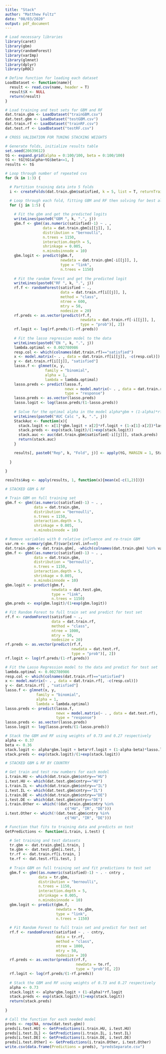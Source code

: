 ```yaml
---
title: "Stack"
author: "Matthew Fultz"
date: "08/03/2020"
output: pdf_document
---
```


```r
# Load necessary libraries
library(caret)
library(gbm)
library(randomForest)
library(varImp)
library(glmnet)
library(dplyr)
library(pROC)

# Define function for loading each dataset
LoadDataset <- function(name){
  result <- read.csv(name, header = T)
  result$X <- NULL
  return(result)
}

# Load training and test sets for GBM and RF
dat.train.gbm <- LoadDataset("trainGBM.csv")
dat.test.gbm <- LoadDataset("testGBM.csv")
dat.train.rf <- LoadDataset("trainRF.csv")
dat.test.rf <- LoadDataset("testRF.csv")

```


```r
# CROSS VALIDATION FOR TUNING STACKING WEIGHTS

# Generate folds, initialize results table
set.seed(20639612)
tG <- expand.grid(alpha = 0:100/100, beta = 0:100/100)
tG <- tG[tG$alpha+tG$beta<=1, ]
results <- tG

# Loop through number of repeated cvs
for (k in 1:3) {

  # Partition training data into 5 folds
  i <- createFolds(dat.train.gbm$satisfied, k = 5, list = T, returnTrain = T)

  # Loop through each fold, fitting GBM and RF then solving for best alpha
  for (j in 1:5) {
    
    # Fit the gbm and get the predicted logits
    writeLines(paste0("GBM ", k, ".", j))
    gbm.f <- gbm((as.numeric(satisfied)-1) ~ . ,
                 data = dat.train.gbm[i[[j]], ],
                 distribution = "bernoulli",
                 n.trees = 1150,
                 interaction.depth = 5,
                 shrinkage = 0.005,
                 n.minobsinnode = 10)
    gbm.logit <- predict(gbm.f, 
                         newdata = dat.train.gbm[-i[[j]], ], 
                         type = "link", 
                         n.trees = 1150)
    
    # Fit the random forest and get the predicted logit
    writeLines(paste0("RF ", k, ".", j))
    rf.f <- randomForest(satisfied ~ ., 
                         data = dat.train.rf[i[[j]], ],
                         method = "class",
                         ntree = 600,
                         mtry = 50,
                         nodesize = 20)
    rf.preds <- as.vector(predict(rf.f,
                                  newdata = dat.train.rf[-i[[j]], ],
                                  type = "prob")[, 2])
    rf.logit <- log(rf.preds/(1-rf.preds))
    
    # Fit the lasso regression model to the data
    writeLines(paste0("EN ", k, ".", j))
    lambda.optimal <- 0.002780986
    resp.col <- which(colnames(dat.train.rf)=="satisfied")
    x <- model.matrix(~ . , data = dat.train.rf[i[[j]], -c(resp.col)])
    y <- dat.train.rf[i[[j]], "satisfied"]
    lasso.f <- glmnet(x, y,
                  family = "binomial",
                  alpha = 1,
                  lambda = lambda.optimal)
    lasso.preds <- predict(lasso.f, 
                           newx = model.matrix(~ . , data = dat.train.rf[-i[[j]], -c(resp.col)]), 
                           type = "response")
    lasso.preds <- as.vector(lasso.preds)
    lasso.logit <- log(lasso.preds/(1-lasso.preds))
    
    # Solve for the optimal alpha in the model alpha*gbm + (1-alpha)*rf
    writeLines(paste0("AUC Calc ", k, ".", j))
    StackAuc <- function(x){
      stack.logit <- x[1]*gbm.logit + x[2]*rf.logit + (1-x[1]-x[2])*lasso.logit
      stack.preds <- exp(stack.logit)/(1+exp(stack.logit))
      stack.auc <- auc(dat.train.gbm$satisfied[-i[[j]]], stack.preds)
      return(stack.auc)
    }

    results[, paste0("Rep", k, "Fold", j)] <- apply(tG, MARGIN = 1, StackAuc)
    
  }
  
}

results$Avg <- apply(results, 1, function(x){mean(x[-c(1,2)])})
```


```r
# STACKED GBM & RF

# Train GBM on full training set
gbm.f <- gbm((as.numeric(satisfied)-1) ~ . ,
             data = dat.train.gbm,
             distribution = "bernoulli",
             n.trees = 1150,
             interaction.depth = 5,
             shrinkage = 0.005,
             n.minobsinnode = 10)

# Remove variables with 0 relative influence and re-train GBM
var.rm <- summary(gbm.f)$var[x$rel.inf==0]
dat.train.gbm <- dat.train.gbm[, -which(colnames(dat.train.gbm) %in% var.rm)]
gbm.f <- gbm((as.numeric(satisfied)-1) ~ . ,
             data = dat.train.gbm,
             distribution = "bernoulli",
             n.trees = 1150,
             interaction.depth = 5,
             shrinkage = 0.005,
             n.minobsinnode = 10)
gbm.logit <- predict(gbm.f, 
                     newdata = dat.test.gbm, 
                     type = "link", 
                     n.trees = 1150)
gbm.preds <- exp(gbm.logit)/(1+exp(gbm.logit))

# Fit Random Forest to full train set and predict for test set
rf.f <- randomForest(satisfied ~ ., 
                     data = dat.train.rf,
                     method = "class",
                     ntree = 1000,
                     mtry = 50,
                     nodesize = 20)
rf.preds <- as.vector(predict(rf.f, 
                              newdata = dat.test.rf, 
                              type = "prob")[, 2])
rf.logit <- log(rf.preds/(1-rf.preds))

# Fit the Lasso Regression model to the data and predict for test set
lambda.optimal <- 0.002780986
resp.col <- which(colnames(dat.train.rf)=="satisfied")
x <- model.matrix(~ . , data = dat.train.rf[, -c(resp.col)])
y <- dat.train.rf[ , "satisfied"]
lasso.f <- glmnet(x, y,
              family = "binomial",
              alpha = 1,
              lambda = lambda.optimal)
lasso.preds <- predict(lasso.f, 
                       newx = model.matrix(~ . , data = dat.test.rf), 
                       type = "response")
lasso.preds <- as.vector(lasso.preds)
lasso.logit <- log(lasso.preds/(1-lasso.preds))

# Stack the GBM and RF using weights of 0.73 and 0.27 respectively
alpha <- 0.37
beta <- 0.36
stack.logit <- alpha*gbm.logit + beta*rf.logit + (1-alpha-beta)*lasso.logit
stack.preds <- exp(stack.logit)/(1+exp(stack.logit))
```


```r
# STACKED GBM & RF BY COUNTRY

# Get train and test row numbers for each model
i.train.HU <- which(dat.train.gbm$cntry=="HU")
i.test.HU <- which(dat.test.gbm$cntry=="HU")
i.train.IL <- which(dat.train.gbm$cntry=="IL")
i.test.IL <- which(dat.test.gbm$cntry=="IL")
i.train.DE <- which(dat.train.gbm$cntry=="DE")
i.test.DE <- which(dat.test.gbm$cntry=="DE")
i.train.Other <- which(!(dat.train.gbm$cntry %in% 
                           c("HU", "IR", "DE")))
i.test.Other <- which(!(dat.test.gbm$cntry %in% 
                           c("HU", "IR", "DE")))

# Function that fits to training data and predicts on test
GetPredictions <- function(i.train, i.test) {

  # Set training and test datasets
  tr.gbm <- dat.train.gbm[i.train, ]
  te.gbm <- dat.test.gbm[i.test, ]
  tr.rf <- dat.train.rf[i.train, ]
  te.rf <- dat.test.rf[i.test, ]
  
  # Train GBM on full training set and fit predictions to test set
  gbm.f <- gbm((as.numeric(satisfied)-1) ~ . - cntry ,
               data = tr.gbm,
               distribution = "bernoulli",
               n.trees = 1150,
               interaction.depth = 5,
               shrinkage = 0.005,
               n.minobsinnode = 10)
  gbm.logit <- predict(gbm.f, 
                       newdata = te.gbm, 
                       type = "link", 
                       n.trees = 1150)
  
  # Fit Random Forest to full train set and predict for test set
  rf.f <- randomForest(satisfied ~ . - cntry, 
                       data = tr.rf,
                       method = "class",
                       ntree = 1000,
                       mtry = 50,
                       nodesize = 20)
  rf.preds <- as.vector(predict(rf.f,
                                newdata = te.rf,
                                type = "prob")[, 2])
  rf.logit <- log(rf.preds/(1-rf.preds))
  
  # Stack the GBM and RF using weights of 0.73 and 0.27 respectively
  alpha <- 0.73
  stack.logit <- alpha*gbm.logit + (1-alpha)*rf.logit
  stack.preds <- exp(stack.logit)/(1+exp(stack.logit))
  return(stack.preds)
  
}

# Call the function for each needed model
preds <- rep(NA, nrow(dat.test.gbm))
preds[i.test.HU] <- GetPredictions(i.train.HU, i.test.HU)
preds[i.test.IL] <- GetPredictions(i.train.IL, i.test.IL)
preds[i.test.DE] <- GetPredictions(i.train.DE, i.test.DE)
preds[i.test.Other] <- GetPredictions(i.train.Other, i.test.Other)
write.csv(data.frame(Predictions = preds), "predsSeparate.csv")
```
